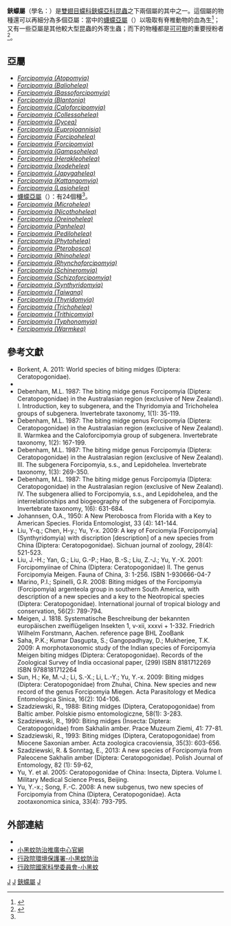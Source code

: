 {{Automatic Taxobox
| taxon = Forcipomyia
| authority = Meigen, 1818
| image = A-F-2012-07-22.ogv
| image_caption = A ''Forcipomyia'' sp. sucks [[hemolymph|hemolymph]] from ''[[Nemophora_metallica|Nemophora metallica]]''  
| subdivision_ranks = [[亞屬|亞屬]]
| subdivision = [[#亞屬|見內文]]
}}

'''鋏蠓屬'''（學名：{{lang|la|'''''Forcipomyia'''''}}）是[[雙翅目|雙翅目]][[蠓科|蠓科]][[鋏蠓亞科|鋏蠓亞科]][[昆蟲|昆蟲]]之下兩個屬的其中之一。這個屬的物種還可以再細分為多個亞屬：當中的[[蠛蠓亞屬|蠛蠓亞屬]]（''{{lang|la|Forcipomyia (Lasiohelea)}}''）以吸取有脊椎動物的血為生<ref name=nsc>{{cite journal|author=[[李學進|李學進]]|url=http://web1.nsc.gov.tw/public/Data/popsc/2007_67/40-45.pdf|archiveurl=https://web.archive.org/web/20130518142456/http://web1.nsc.gov.tw/public/Data/popsc/2007_67/40-45.pdf|archivedate=2013-05-18|title=小黑蚊|journal=《科學發展》|date=2007年5月|issue=413期|pages=40 ~ 45頁|language=zh-hant|deadurl=yes}}</ref>；又有一些亞屬是其他較大型昆蟲的外寄生蟲；而下的物種都是[[可可樹|可可樹]]的重要授粉者<ref>{{cite journal |title=Studies on the ecology and biology of a cocoa pollinator, Forcipomyia squamipennis I. & M. (Diptera, Ceratopogonidae), in Ghana |first=T. |last=Kaufmann |journal=[[Bulletin_of_Entomological_Research|Bulletin of Entomological Research]] |volume=65 |issue=02 |date=1975-06 |pages=263-268 |language=en |doi=10.1017/S0007485300005940 }}</ref>。

==亞屬==
* ''[[Forcipomyia_(Atopomyia)|Forcipomyia (Atopomyia)]]''
* ''[[Forcipomyia_(Baliohelea)|Forcipomyia (Baliohelea)]]''
* ''[[Forcipomyia_(Bassoforcipomyia)|Forcipomyia (Bassoforcipomyia)]]''
* ''[[Forcipomyia_(Blantonia)|Forcipomyia (Blantonia)]]''
* ''[[Forcipomyia_(Caloforcipomyia)|Forcipomyia (Caloforcipomyia)]]''
* ''[[Forcipomyia_(Collessohelea)|Forcipomyia (Collessohelea)]]''
* ''[[Forcipomyia_(Dycea)|Forcipomyia (Dycea)]]''
* ''[[Forcipomyia_(Euprojoannisia)|Forcipomyia (Euprojoannisia)]]''
* ''[[Forcipomyia_(Forcipohelea)|Forcipomyia (Forcipohelea)]]''
* ''[[Forcipomyia_(Forcipomyia)|Forcipomyia (Forcipomyia)]]''
* ''[[Forcipomyia_(Gampsohelea)|Forcipomyia (Gampsohelea)]]''
* ''[[Forcipomyia_(Herakleohelea)|Forcipomyia (Herakleohelea)]]''
* ''[[Forcipomyia_(Ixodehelea)|Forcipomyia (Ixodehelea)]]''
* ''[[Forcipomyia_(Japygahelea)|Forcipomyia (Japygahelea)]]''
* ''[[Forcipomyia_(Kattangomyia)|Forcipomyia (Kattangomyia)]]''
* ''[[Forcipomyia_(Lasiohelea)|Forcipomyia (Lasiohelea)]]''
*[[蠛蠓亞屬|蠛蠓亞屬]]（''{{lang|la|Forcipomyia (Lasiohelea)}}''）：有24個種<ref name=nsc />。
* ''[[Forcipomyia_(Microhelea)|Forcipomyia (Microhelea)]]''
* ''[[Forcipomyia_(Nicothohelea)|Forcipomyia (Nicothohelea)]]''
* ''[[Forcipomyia_(Oreinohelea)|Forcipomyia (Oreinohelea)]]''
* ''[[Forcipomyia_(Panhelea)|Forcipomyia (Panhelea)]]''
* ''[[Forcipomyia_(Pedilohelea)|Forcipomyia (Pedilohelea)]]''
* ''[[Forcipomyia_(Phytohelea)|Forcipomyia (Phytohelea)]]''
* ''[[Forcipomyia_(Pterobosca)|Forcipomyia (Pterobosca)]]''
* ''[[Forcipomyia_(Rhinohelea)|Forcipomyia (Rhinohelea)]]''
* ''[[Forcipomyia_(Rhynchoforcipomyia)|Forcipomyia (Rhynchoforcipomyia)]]''
* ''[[Forcipomyia_(Schineromyia)|Forcipomyia (Schineromyia)]]''
* ''[[Forcipomyia_(Schizoforcipomyia)|Forcipomyia (Schizoforcipomyia)]]''
* ''[[Forcipomyia_(Synthyridomyia)|Forcipomyia (Synthyridomyia)]]''
* ''[[台灣鋏蠓|Forcipomyia (Taiwana)]]'' 
* ''[[Forcipomyia_(Thyridomyia)|Forcipomyia (Thyridomyia)]]''
* ''[[Forcipomyia_(Trichohelea)|Forcipomyia (Trichohelea)]]''
* ''[[Forcipomyia_(Trithicomyia)|Forcipomyia (Trithicomyia)]]''
* ''[[Forcipomyia_(Typhonomyia)|Forcipomyia (Typhonomyia)]]''
* ''[[Forcipomyia_(Warmkea)|Forcipomyia (Warmkea)]]''

==參考文獻==
{{reflist}}
* Borkent, A. 2011: World species of biting midges (Diptera: Ceratopogonidae).
* {{cite journal |last1=Chen |first1=H. |last2=Liu |first2=Y. |last3=Yu |first3=Y. |year=2012 |title=Two new biting midges of the subfamily Forcipomyiinae Lenz (Diptera: Ceratopogonidae) from China |url={{Zootaxa |2012 |3582 |33 |36 }} |language=en }}
* Debenham, M.L. 1987: The biting midge genus Forcipomyia (Diptera: Ceratopogonidae) in the Australasian region (exclusive of New Zealand). I. Introduction, key to subgenera, and the Thyridomyia and Trichohelea groups of subgenera. Invertebrate taxonomy, 1(1): 35-119. {{doi|10.1071/IT9870035}}
* Debenham, M.L. 1987: The biting midge genus Forcipomyia (Diptera: Ceratopogonidae) in the Australasian region (exclusive of New Zealand). II. Warmkea and the Caloforcipomyia group of subgenera. Invertebrate taxonomy, 1(2): 167-199. {{doi|10.1071/IT9870167}}
* Debenham, M.L. 1987: The biting midge genus Forcipomyia (Diptera: Ceratopogonidae) in the Australasian region (exclusive of New Zealand). III. The subgenera Forcipomyia, s.s., and Lepidohelea. Invertebrate taxonomy, 1(3): 269-350. {{doi|10.1071/IT9870269}}
* Debenham, M.L. 1987: The biting midge genus Forcipomyia (Diptera: Ceratopogonidae) in the Australasian region (exclusive of New Zealand). IV. The subgenera allied to Forcipomyia, s.s., and Lepidohelea, and the interrelationships and biogeography of the subgenera of Forcipomyia. Invertebrate taxonomy, 1(6): 631-684. {{doi|10.1071/IT9870631}}
* Johannsen, O.A., 1950: A New Pterobosca from Florida with a Key to American Species. Florida Entomologist, 33 (4): 141-144.
* Liu, Y-q.; Chen, H-y.; Yu, Y-x. 2009: A key of Forciomyia [Forcipomyia] (Synthyridomyia) with discription [description] of a new species from China (Diptera: Ceratopogonidae). Sichuan journal of zoology, 28(4): 521-523.
* Liu, J.-H.; Yan, G.; Liu, G.-P.; Hao, B.-S.; Liu, Z.-J.; Yu, Y.-X. 2001: Forcipomyiinae of China (Diptera: Ceratopogonidae) II. The genus Forcipomyia Meigen. Fauna of China, 3: 1-256. ISBN 1-930666-04-7
* Marino, P.I.; Spinelli, G.R. 2008: Biting midges of the Forcipomyia (Forcipomyia) argenteola group in southern South America, with description of a new species and a key to the Neotropical species (Diptera: Ceratopogonidae). International journal of tropical biology and conservation, 56(2): 789-794.
* Meigen, J. 1818. Systematische Beschreibung der bekannten europäischen zweiflügeligen Insekten 1, v-xii, xxxvi + 1-332. Friedrich Wilhelm Forstmann, Aachen. reference page  BHL ZooBank
* Saha, P.K.; Kumar Dasgupta, S.; Gangopadhyay, D.; Mukherjee, T.K. 2009: A morphotaxonomic study of the Indian species of Forcipomyia Meigen biting midges (Diptera: Ceratopogonidae). Records of the Zoological Survey of India occasional paper, (299) ISBN 8181712269 ISBN 9788181712264
* Sun, H.; Ke, M.-J.; Li, S.-X.; Li, L.-Y.; Yu, Y.-x. 2009: Biting midges (Diptera: Ceratopogonidae) from Zhuhai, China. New species and new record of the genus Forcipomyia Miegen. Acta Parasitology et Medica Entomologica Sinica, 16(2): 104-106. {{ISSN|1005-0507}}
* Szadziewski, R., 1988: Biting midges (Diptera, Ceratopogonidae) from Baltic amber. Polskie pismo entomologiczne, 58(1): 3-283.
* Szadziewski, R., 1990: Biting midges (Insecta: Diptera: Ceratopogonidae) from Sakhalin amber. Prace Muzeum Ziemi, 41: 77-81.
* Szadziewski, R., 1993: Biting midges (Diptera, Ceratopogonidae) from Miocene Saxonian amber. Acta zoologica cracoviensia, 35(3): 603-656.
* Szadziewski, R. & Sonntag, E., 2013: A new species of Forcipomyia from Paleocene Sakhalin amber (Diptera: Ceratopogonidae). Polish Journal of Entomology, 82 (1): 59-62, {{doi|10.2478/v10200-012-0023-x}}
* Yu, Y. et al. 2005: Ceratopogonidae of China: Insecta, Diptera. Volume I. Military Medical Science Press, Beijing.
* Yu, Y.-x.; Song, F.-C. 2008: A new subgenus, two new species of Forcipomyia from China (Diptera, Ceratopogonidae). Acta zootaxonomica sinica, 33(4): 793-795.

==外部連結==
* {{wikispecies-inline|Forcipomyia}}
* [https://web.archive.org/web/20110907091534/http://www.bitingmidge.org.tw/know.asp 小黑蚊防治推廣中心官網]
* [https://web.archive.org/web/20130525055315/http://www.epa.gov.tw/ch/aioshow.aspx?busin=325&path=9911&guid=24a2b21c-f5f0-4d0f-941b-96607b2dc09a&lang=zh-tw 行政院環境保護署-小黑蚊防治]
* [https://web.archive.org/web/20130425101854/http://web1.nsc.gov.tw/ct.aspx?xItem=8495&ctNode=40 行政院國家科學委員會-小黑蚊]

{{taxonbar}}
[[Category:_1818年描述的分类群|J]]
[[Category:鋏蠓亞科|J]]
[[Category:鋏蠓屬|]]
[[Category:吸血|J]]
